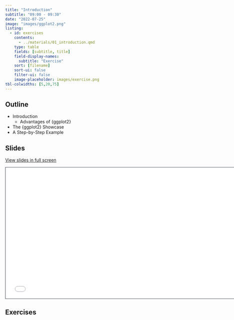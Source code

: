 ---
title: "Introduction"
subtitle: "09:00 - 09:30"
date: "2022-07-25"
image: "images/ggplot2.png"
listing:
  - id: exercises
    contents:
      - ../materials/01_introduction.qmd
    type: table
    fields: [subtitle, title]
    field-display-names:
      subtitle: "Exercise"
    sort: [filename]
    sort-ui: false
    filter-ui: false
    image-placeholder: images/exercise.png
tbl-colwidths: [5,20,75]
---

## Outline

-   Introduction
    -   Advantages of {ggplot2}
- The {ggplot2} Showcase
- A Step-by-Step Example

## Slides

[View slides in full screen](../materials/01_introduction.html)

```{=html}
<iframe class="slide-deck" src="../materials/01_introduction.html" height="420" width="747" style="border: 1px solid #2e3846;"></iframe>
```
## Exercises

::: {#exercises}
:::
